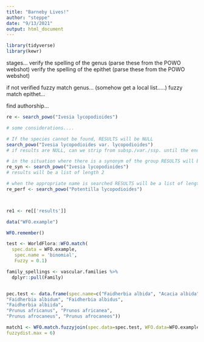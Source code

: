 ```yaml
---
title: "Barneby Lives!"
author: "steppe"
date: "9/13/2021"
output: html_document
---
```


```r
library(tidyverse)
library(kewr)
```



stages...
verify the spelling of the genus (parse these from the POWO webshot)
verify the spelling of the epithet (parse these from the POWO webshot)

if not verified
fuzzy match genus... (somehow get a local list.....)
fuzzy match epithet...

find authorship...


```r
re <- search_powo("Ivesia lycopodioides")

# some considerations.... 

# If the species cannot be found, RESULTS will be NULL 
search_powo("Ivesia lycopodioides var. lycopodioides")
# if results are NULL, can we strip from subsp./var./ssp. until the end to query only species?

# in the situation where there is a synonym of the group RESULTS will be a list of length two. 
re_syn <- search_powo("Ivesia lycopodioides")
# results will be a list of length 2

# when the appropriate name is searched RESULTS will be a list of length one...
re_perf <- search_powo("Potentilla lycopodioides")



re1 <- re[['results']]

```



```r

data("WFO.example")

WFO.remember()

test <- WorldFlora::WFO.match(
  spec.data = WFO.example, 
   spec.name = 'binomial',
   Fuzzy = 0.1)

family_spellings <- vascular.families %>% 
  dplyr::pull(Family)


pec.test <- data.frame(spec.name=c("Faidherbia albida", "Acacia albida",
"Faidherbia albidum", "Faidherbia albidus",
"Faidherbia albiida",
"Prunus africanus", "Prunos africanea",
"Prunus afrocaneus", "Prunus afrocaneos"))

match1 <- WFO.match.fuzzyjoin(spec.data=spec.test, WFO.data=WFO.example,
fuzzydist.max = 6)
```

   
